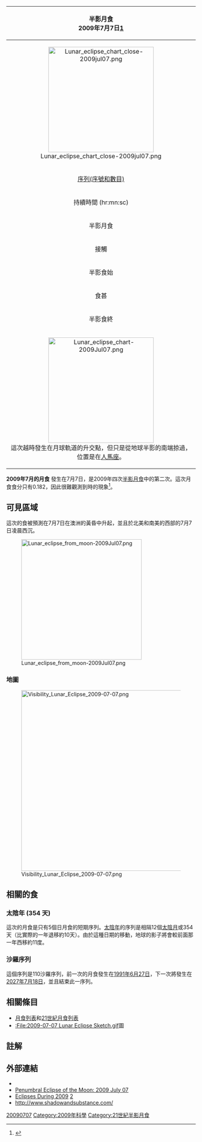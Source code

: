 {| class="wikitable" align=right width=240
! bgcolor=#e7dcc3 colspan=2|半影月食<BR>2009年7月7日[http://eclipse.gsfc.nasa.gov/LEplot/LEplot2001/LE2009Jul07N.pdf]{{Wayback|url=http://eclipse.gsfc.nasa.gov/LEplot/LEplot2001/LE2009Jul07N.pdf |date=20201101010753 }}
|-
| align=center colspan=2|[[Image:Lunar_eclipse_chart_close-2009jul07.png|280px]]
|-
|align=center bgcolor=#c0d0e0| [[沙羅週期|序列(序號和數目)]] || 110 (71/72)
|-
!align=center bgcolor=#c0b0e0 colspan=2| 持續時間 (hr:mn:sc)
|-
|align=center bgcolor=#d0d0e0 | 半影月食 || 2:11:39
|-
!align=center bgcolor=#a0d0e0 colspan=2| 接觸
|-
|align=center bgcolor=#d0d0e0 | 半影食始 || 08:32:48 [[UTC|UTC]]
|-
|align=center bgcolor=#a0a0e0| 食甚 || 9:38:38 UTC
|-
|align=center bgcolor=#d0d0e0 |半影食終 || 10:44:27 UTC
|-
| align=center colspan=2| [[File:Lunar_eclipse_chart-2009Jul07.png|280px]]<BR>這次越時發生在月球軌道的升交點，但只是從地球半影的南端掠過，位置是在[[人馬座|人馬座]]。
|}

''' 2009年7月的月食''' 發生在7月7日，是2009年四次[[月食|半影月食]]中的第二次。這次月食食分只有0.182，因此很難觀測到時的現象<ref>{{Cite web |url=http://www.skyandtelescope.com/observing/objects/eclipses/36789564.html |title=Sky&Telescope: "The moon skims through too little of the penumbra to be noticed even by the most intent observer." |accessdate=2009-12-15 |archive-date=2009-02-02 |archive-url=https://archive.is/20090202042337/http://www.skyandtelescope.com/observing/objects/eclipses/36789564.html |dead-url=yes }}</ref>。

== 可見區域 ==
這次的食被預測在7月7日在澳洲的黃昏中升起，並且於北美和南美的西部的7月7日凌晨西沉。

[[File:Lunar_eclipse_from_moon-2009Jul07.png|320px]]
=== 地圖===
[[File:Visibility_Lunar_Eclipse_2009-07-07.png|480px]]

== 相關的食 ==
=== 太陰年 (354 天) ===

這次的月食是只有5個日月食的短期序列。[[陰曆|太陰年]]的序列是相隔12個[[朔望月|太陰月]]或354天（比實際的一年退移約10天）。由於這種日期的移動，地球的影子將會較前面那一年西移約11度。

{{Lunar eclipse set 2009-2013}}

=== 沙羅序列 ===

這個序列是110沙羅序列，前一次的月食發生在[[1991年6月的月食|1991年6月27日]]，下一次將發生在[[2027年7月的月食|2027年7月18日]]，並且結束此一序列。

== 相關條目 ==
{{commonscat|Lunar eclipse of 2009 July 7}}
* [[月食列表|月食列表]]和[[21世紀月食列表|21世紀月食列表]]
* [[:File:2009-07-07_Lunar_Eclipse_Sketch.gif|:File:2009-07-07 Lunar Eclipse Sketch.gif]]圖

== 註解 ==
{{reflist}}

== 外部連結 ==
* {{LEplot2001 link|2009|Jul|07|N}}
* [https://web.archive.org/web/20100701002253/http://www.eclipse.org.uk/eclipse/1332009/ Penumbral Eclipse of the Moon: 2009 July 07]
* [http://eclipse.gsfc.nasa.gov/OH/OH2009.html Eclipses During 2009]{{Wayback|url=http://eclipse.gsfc.nasa.gov/OH/OH2009.html |date=20131020095208 }} [http://eclipse.gsfc.nasa.gov/OH/OHfigures/OH2009-Fig04.pdf]{{Wayback|url=http://eclipse.gsfc.nasa.gov/OH/OHfigures/OH2009-Fig04.pdf |date=20201017194048 }}
* http://www.shadowandsubstance.com/{{Wayback|url=http://www.shadowandsubstance.com/ |date=20070521124639 }}

{{月食}}

[[Category:2000年代月食|20090707]]
[[Category:2009年科學|Category:2009年科學]]
[[Category:21世紀半影月食|Category:21世紀半影月食]]